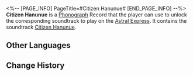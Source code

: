 <%-- [PAGE_INFO]
PageTitle=#Citizen Hanunue#
[END_PAGE_INFO] --%>
{{Item Infobox
|id          = 210323
|image       = Item Citizen Hanunue.png
|type        = Disk
|invCategory = Valuables
|rarity      = 3
|effect      = 
|description = A record that can be played on the Express' phonograph. It might be a chance acquisition or a gift from someone else. All sorts of memories surge up when the music plays &mdash; the smiles, encounters, touches, and the excitement of battle. Maybe that is why people still collect records even as society rapidly advances.<br />The current record contains the track "Citizen Hanunue."
}}
{{Description|''Dear Mikhail: You provide prose poetry, and I'll provide warfare.''}}
'''Citizen Hanunue''' is a [[Phonograph]] Record that the player can use to unlock the corresponding soundtrack to play on the [[Astral Express]]. It contains the soundtrack [[Citizen Hanunue]].

==Other Languages==
{{Other Languages
|en   = Citizen Hanunue
|zhs  = 《公民哈努努》
|zht  = 《公民哈努努》
|ja   = 『公民ハヌヌ』
|ko   = ≪시민 하누누≫
|es   = Ciudadano Hanunue
|fr   = « Citizen Hanunu »
|ru   = Citizen Hanunu
|th   = "Citizen Hanunue"
|vi   = "Công Dân Hanunue"
|de   = „Bürger Hanunue“
|id   = "Citizen Hanunue"
|pt   = Citizen Hanunue
}}

==Change History==
{{Change History|2.1}}